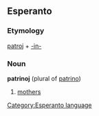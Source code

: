 == Esperanto ==
[[Category:Esperanto language]]
=== Etymology ===
[[patroj]] + [[-in-]]
=== Noun ===
'''patrinoj''' (plural of [[patrino]])
# [[mothers]]